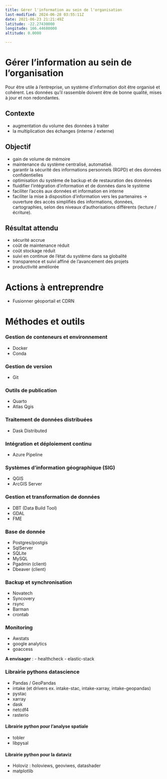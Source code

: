 ```yaml
---
title: Gérer l'information au sein de l'organisation
last-modified: 2024-06-28 03:55:11Z
date: 2021-06-23 21:21:49Z
latitude: -22.27430000
longitude: 166.44680000
altitude: 0.0000

---
```

# Gérer l'information au sein de l'organisation

Pour être utile à l’entreprise, un système d’information doit être organisé et cohérent. Les données qu’il rassemble doivent être de bonne qualité, mises à jour et non redondantes.


## Contexte
 - augmentation du volume des données à traiter
 - la multiplication des échanges (interne / externe)

## Objectif
- gain de volume de mémoire
- maintenance du système centralisé, automatisé. 
- garantir la sécurité des informations personnels (RGPD) et des données confidentielles
- optimisation du système de backup et de restauration des données
- fluidifier l'intégration d'information et de données dans le système
- faciliter l'accès aux données et information en interne
- faciliter la mise à disposition d'information vers les partenaires
-> ouverture des accès simplifiés des informations, données, cartographies, selon des niveaux d'authorisations différents (lecture / écriture). 

## Résultat attendu 
- sécurité accrue
- coût de maintenance réduit 
- coût stockage réduit 
- suivi en continue de l'état du système dans sa globalité
- transparence et suivi affiné de l'avancement des projets
- productivité améliorée


# Actions à entreprendre
- Fusionner géoportail et CDRN

# Méthodes et outils


### Gestion de conteneurs et environnement
- Docker
- Conda

### Gestion de version
- Git

### Outils de publication
- Quarto
- Atlas Qgis

### Traitement de données distribuées
- Dask Distributed

### Intégration et déploiement continu
- Azure Pipeline

### Systèmes d'information géographique (SIG)
- QGIS
- ArcGIS Server

### Gestion et transformation de données
- DBT (Data Build Tool) 
- GDAL
- FME


### Base de donnée

- Postgres/postgis
- SqlServer
- SQLite
- MySQL
- Pgadmin (client)
- Dbeaver (client)


### Backup et synchronisation
- Novatech
- Syncovery
- rsync 
- Barman
- crontab


### Monitoring
- Awstats
- google analytics
- goaccess

**A envisager** :
- healthcheck
- elastic-stack


### Librairie pythons datascience

- Pandas / GeoPandas
- intake (et drivers ex. intake-stac, intake-xarray, intake-geopandas)
- pystac
- xarray
- dask
- netcdf4
- rasterio


#### Librairie python pour l'analyse spatiale
- tobler
- libpysal

#### Librairie python pour la dataviz
- Holoviz : holoviews, geoviwes, datashader
- matplotlib


